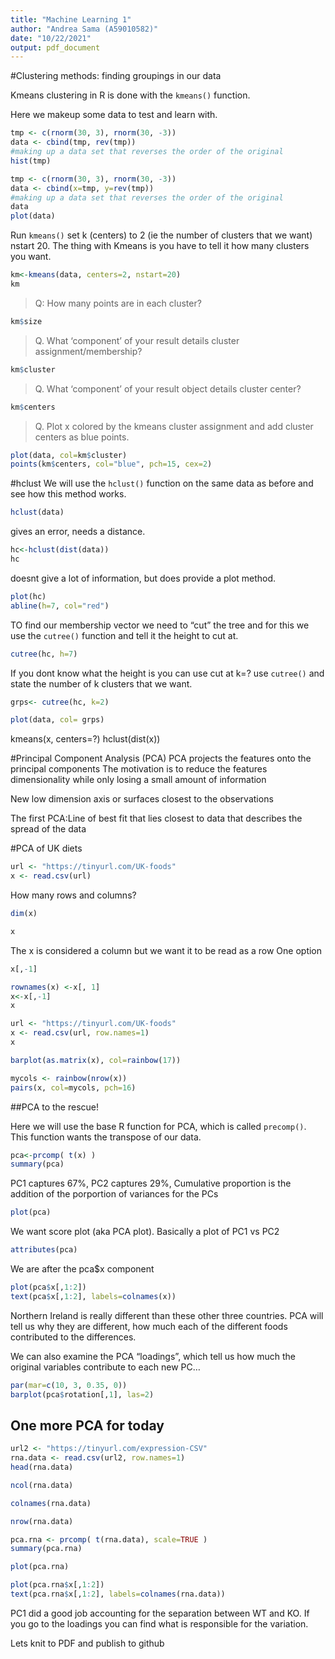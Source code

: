 ```yaml
---
title: "Machine Learning 1"
author: "Andrea Sama (A59010582)"
date: "10/22/2021"
output: pdf_document
---
```

#Clustering methods: finding groupings in our data

Kmeans clustering in R is done with the `kmeans()` function.

Here we makeup some data to test and learn with.

```r
tmp <- c(rnorm(30, 3), rnorm(30, -3))
data <- cbind(tmp, rev(tmp))
#making up a data set that reverses the order of the original
hist(tmp)
```
```r
tmp <- c(rnorm(30, 3), rnorm(30, -3))
data <- cbind(x=tmp, y=rev(tmp))
#making up a data set that reverses the order of the original
data
plot(data)
```

Run `kmeans()` set k (centers) to 2 (ie the number of clusters that we want) nstart 20. The thing with Kmeans is you have to tell it how many clusters you want. 
```r
km<-kmeans(data, centers=2, nstart=20)
km
```

>Q: How many points are in each cluster?

```r
km$size
```

>Q. What 'component' of your result details cluster assignment/membership?

```r

km$cluster

```


>Q. What 'component' of your result object details cluster center?

```r
km$centers
```


>Q. Plot x colored by the kmeans cluster assignment and add cluster centers as blue points.

```r
plot(data, col=km$cluster)
points(km$centers, col="blue", pch=15, cex=2)
```


#hclust
We will use the `hclust()` function on the same data as before and see how this method works.

```r
hclust(data)
```
gives an error, needs a distance. 

```r
hc<-hclust(dist(data))
hc
```
doesnt give a lot of information, but does provide a plot method. 

```r
plot(hc)
abline(h=7, col="red")
```

TO find our membership vector we need to "cut" the tree and for this we use the `cutree()` function and tell it the height to cut at.

```r
cutree(hc, h=7)

```

If you dont know what the height is you can use cut at k=?
use `cutree()` and state the number of k clusters that we want.

```r
grps<- cutree(hc, k=2)
```

```r
plot(data, col= grps)
```


kmeans(x, centers=?)
hclust(dist(x))

#Principal Component Analysis (PCA)
PCA projects the features onto the principal components 
The motivation is to reduce the features dimensionality while only losing a small amount of information

New low dimension axis or surfaces closest to the observations

The first PCA:Line of best fit that lies closest to data that describes the spread of the data


#PCA of UK diets

```r
url <- "https://tinyurl.com/UK-foods"
x <- read.csv(url)
```

How many rows and columns?
```r
dim(x)
```

```r
x
```

The x is considered a column but we want it to be read as a row
One option

```r
x[,-1]
```
```r
rownames(x) <-x[, 1]
x<-x[,-1]
x
```
```r
url <- "https://tinyurl.com/UK-foods"
x <- read.csv(url, row.names=1)
x
```


```r
barplot(as.matrix(x), col=rainbow(17))
```

```r
mycols <- rainbow(nrow(x))
pairs(x, col=mycols, pch=16)
```

##PCA to the rescue!

Here we will use the base R function for PCA, which is called `precomp()`. 
This function wants the transpose of our data. 

```r

pca<-prcomp( t(x) )
summary(pca)

```

PC1 captures 67%, PC2 captures 29%, 
Cumulative proportion is the addition of the porportion of variances for the PCs


```r
plot(pca)
```
We want score plot (aka PCA plot). Basically a plot of PC1 vs PC2

```r
attributes(pca) 
```

We are after the pca$x component

```r
plot(pca$x[,1:2])
text(pca$x[,1:2], labels=colnames(x))
```
Northern Ireland is really different than these other three countries.
PCA will tell us why they are different, how much each of the different foods contributed to the differences. 

We can also examine the PCA "loadings", which tell us how much the original variables contribute to each new PC...

```r
par(mar=c(10, 3, 0.35, 0))
barplot(pca$rotation[,1], las=2)
```

## One more PCA for today

```r
url2 <- "https://tinyurl.com/expression-CSV"
rna.data <- read.csv(url2, row.names=1)
head(rna.data)
```

```r
ncol(rna.data)
```

```r
colnames(rna.data)
```

```r
nrow(rna.data)
```

```r
pca.rna <- prcomp( t(rna.data), scale=TRUE )
summary(pca.rna)
```

```r
plot(pca.rna)
```

```r
plot(pca.rna$x[,1:2])
text(pca.rna$x[,1:2], labels=colnames(rna.data))
```

PC1 did a good job accounting for the separation between WT and KO.
If you go to the loadings you can find what is responsible for the variation.

Lets knit to PDF and publish to github